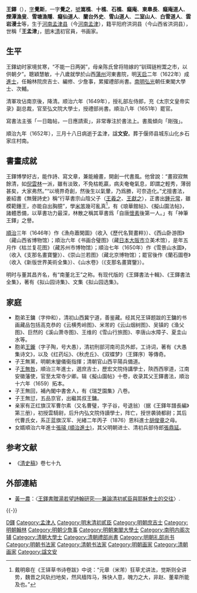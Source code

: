 {{Otheruses|other=名为王铎的其他人物|王铎}}
{{明清人物信息框
| 姓名 = 王鐸
| 原名 =
| 圖片名稱 = 王铎.jpg
| 圖片大小 = 220px
| 圖片說明 = 王鐸自畫像
| 最高職務 = 大明東閣大學士<br>大清禮部尚書弘文院大學士
| 國家 = 
| 爵位 =
| 籍貫 = [[河南|河南]][[孟津縣|孟津縣]]
| 族裔 = 漢族
| 旗籍 = 
| 字號 = 字覺斯
| 諡號 = 文安
| 出生日期 = 明[[萬曆|萬曆]]二十年（1592年）
| 出生地點 = [[河南|河南]][[孟津縣|孟津縣]]
| 逝世日期 = 清[[順治|順治]]八年三月十八日（1652年4月28日）
| 逝世地點 = [[河南|河南]][[孟津縣|孟津縣]]
| 墓葬 = 
| 配偶 =
| 親屬 = 
| 出身 = 
* 明天啟二年（1622年）壬戌科同進士出身
| 經歷 = 
| 著作 =
}}

'''王鐸'''（{{bd|1592年||1652年|4月28日|Wang王鐸}}），[[表字|字]]'''覺斯'''，一字'''覺之'''，[[號|號]]'''嵩樵'''、'''十樵'''、'''石樵'''、'''癡庵'''、'''東臯長'''、'''癡庵道人'''、'''煙潭漁叟'''、'''雪塘漁隱'''、'''癡仙道人'''、'''蘭台外史'''、'''雪山道人'''、'''二室山人'''、'''白雪道人'''、'''雲岩漫士'''等，生于[[河南|河南]][[孟津县|孟津县]]（今[[河南|河南]][[孟津|孟津]]），籍平阳府洪洞县（今山西省洪洞县），世稱「'''王孟津'''」，[[明朝|明]]末[[清朝|清]]初官員，书画家。

==生平==
王鐸幼时家境贫寒，“不能一日两粥”，母亲陈氏曾将陪嫁的“钏珥链柎鬻之市，以供朝夕”。聰穎慧敏，十八歲就學於山西[[蒲州|蒲州]]河東書院，明[[天启_(明朝)|天启]]二年（1622年）成[[進士|進士]]，任翰林院庶吉士、編修、少詹事，累擢禮部尚書。[[南明|南明]][[弘光|弘光]]朝任東閣大學士、次輔。

清軍攻佔南京後，降清。顺治六年（1649年），授礼部左侍郎，充《太宗文皇帝实录》副总裁，官至弘文院大學士，授禮部尚書。順治八年（1651年）罷官。

寫書法主張「一日臨帖，一日應請索」，非常專注於書法上。書風傾向「剛強」。

順治九年（1652年），三月十八日病逝于孟津，諡'''文安'''。葬于偃师县城东山化乡石家庄村南。

==書畫成就==
王鐸博學好古，能作詩、寫文章，兼能繪畫，開創一代書風。他曾說：“畫寂寂無餘清，如[[倪雲林|倪雲林]]一派，雖有淡致，不免枯乾贏，病夫奄奄氣息，即謂之輕秀，薄弱甚矣，大家弗然。”“以境界奇創，然後生以氣暈，乃爲勝，可奈造化。”尤擅書法，姜紹書《無聲詩史》稱“行草書宗山陰父子（[[王羲之|王羲之]]、[[王獻之|王獻之]]），正書出[[鍾繇|鍾元常]]，雖模範鍾王，亦能自出胸臆”，學[[米芾|米芾]]幾可亂真<ref>戴明皋在《王铎草书诗卷跋》中说：“元章（米芾）狂草尤讲法，觉斯则全讲势，魏晋之风轨扫地矣，然风樯阵马，殊快人意，魄力之大，非赵、董辈所能及也。”</ref>，有《琅華館帖》、《擬山園法帖》，諸體悉備，以草書功力最深，林散之稱其草書爲「自唐[[懷素|懷素]]後第一人。」有「神筆王鐸」之譽。

[[順治|順治]]三年（1646年）作《漁舟蕭閑圖》（收入《歷代名賢畫粹》）、《西山卧游图》（藏山西省博物馆）；順治六年《书画合璧图》（藏[[日本|日本]][[大阪市|大阪市]]立美术馆），是年五月作《枯兰复花图》（藏苏州市博物馆）；順治七年（1650年）作《雪景山水圖》，（收入《支那名畫寶鑒》）、《崇山兰若图》（藏北京博物馆）；罷官後作《蘭石圖卷》（收入《新版世界美術全集》）、《山水卷》（《支那名畫寶鑒》）。

明时与董其昌齐名，有“南董北王”之称。有现代版的《王鐸書法十輯》、《王鐸書法全集》，著有《拟山园诗集》、文集《拟山园选集》。

==家庭==
*胞弟王鏞（字仲和），清初山西冀宁道，善鉴藏。经其兄王铎题跋的王鏞的书画藏品包括高克恭的《云横秀岭图》、米芾的《云山烟树图》、吴镇的《渔父图》、巨然的《溪山萧寺图》、王维的《雪山行旅图》、李唐山水障子、夏圭山水等。
*胞弟[[王鑨|王鑨]]（字子陶，号大愚），清初刑部河南司员外郎，工诗词，著有《大愚集诗文》，以及《红药坛》、《秋虎丘》、《双蝶梦》（王鐸序）等傳奇。
*子王無黨，明朝末鑾儀衞指揮；清朝官山西平陽兵備道。
*子[[王無咎|王無咎]]，順治三年進士，選庶吉士，歷宏文院侍講學士，陝西西寧道，江南安徽藩使，官至太常寺少卿。辑《擬山園帖》十卷，收录其父王鐸書法，順治十六年（1659）拓本。
*子王無回，補內閣中書舍人，有《瑞芝園集》八卷。
*子王無愆，五品京官，出繼其叔王鏞。
*亲家有正红旗汉军曹尔素（又名曹璧，字子谷，号退翁）（据《王鐸年譜長編》第三册），初授雲騎尉，后升内弘文院侍讀學士，阵亡，授世袭骑都尉；其后代曹氏女，系正蓝旗汉军、光緒二年丙子（1876）恩科進士[[胡俊章|胡俊章]]之母。
*女婿順治六年進士[[張璿_(順治進士)|張璿 (順治進士)]]，其父明朝进士、清初兵部侍郎[[張鼎延|張鼎延]]。

== 参考文献 ==
{{Reflist}}
{{refbegin}}
* 《[[清史稿|清史稿]]》卷七十九
{{refend}}

== 外部連結 ==
* [[黃一農|黃一農]]：〈[https://web.archive.org/web/20140827053812/http://hss.nthu.edu.tw/~ylh/uploadfiles/paper70_0.pdf 王鐸書贈湯若望詩翰研究──兼論清初貳臣與耶穌會士的交往]〉.

{{-}}
{{並稱|天崇五才子|[[李之椿|李之椿]] - [[王思任|王思任]] - [[倪元璐|倪元璐]] - [[黃道周|黃道周]] - 王　鐸}}
{{天啓二年壬戌科殿試金榜}}

{{並稱|天崇五才子|[[李之椿|李之椿]] - [[王思任|王思任]] - [[倪元璐|倪元璐]] - [[黃道周|黃道周]] - [[王鐸_(天啟進士)|王　鐸]]}}

{{Authority control}}

{{DEFAULTSORT:Wang王}}
[[Category:王姓|D鐸]]
[[Category:孟津人|Category:孟津人]]
[[Category:明末清初貳臣|Category:明末清初貳臣]]
[[Category:明朝庶吉士|Category:明朝庶吉士]]
[[Category:明朝翰林|Category:明朝翰林]]
[[Category:明朝少詹事|Category:明朝少詹事]]
[[Category:明朝東閣大學士|Category:明朝東閣大學士]]
[[Category:南明内阁次辅|Category:南明内阁次辅]]
[[Category:清朝大學士|Category:清朝大學士]]
[[Category:清朝禮部尚書|Category:清朝禮部尚書]]
[[Category:明朝礼部尚书|Category:明朝礼部尚书]]
[[Category:明朝书法家|Category:明朝书法家]]
[[Category:清朝书法家|Category:清朝书法家]]
[[Category:明朝画家|Category:明朝画家]]
[[Category:清朝画家|Category:清朝画家]]
[[Category:諡文安|Category:諡文安]]